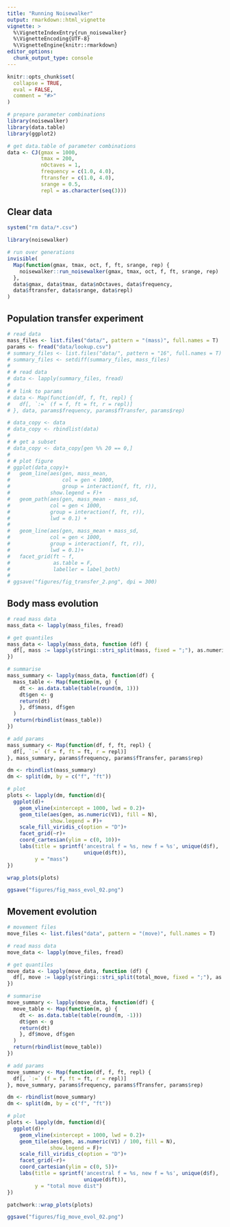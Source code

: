 ```yaml
---
title: "Running Noisewalker"
output: rmarkdown::html_vignette
vignette: >
  %\VignetteIndexEntry{run_noisewalker}
  %\VignetteEncoding{UTF-8}
  %\VignetteEngine{knitr::rmarkdown}
editor_options: 
  chunk_output_type: console
---
```


```r
knitr::opts_chunk$set(
  collapse = TRUE,
  eval = FALSE,
  comment = "#>"
)
```

```r
# prepare parameter combinations
library(noisewalker)
library(data.table)
library(ggplot2)

# get data.table of parameter combinations
data <- CJ(gmax = 1000,
           tmax = 200,
           nOctaves = 1, 
           frequency = c(1.0, 4.0),
           ftransfer = c(1.0, 4.0),
           srange = 0.5,
           repl = as.character(seq(3)))
```

## Clear data

```r
system("rm data/*.csv")
```


```r
library(noisewalker)

# run over generations
invisible(
  Map(function(gmax, tmax, oct, f, ft, srange, rep) {
    noisewalker::run_noisewalker(gmax, tmax, oct, f, ft, srange, rep)
  }, 
  data$gmax, data$tmax, data$nOctaves, data$frequency,
  data$ftransfer, data$srange, data$repl)
)
```

## Population transfer experiment

```r
# read data
mass_files <- list.files("data/", pattern = "(mass)", full.names = T)
params <- fread("data/lookup.csv")
# summary_files <- list.files("data/", pattern = "16", full.names = T)
# summary_files <- setdiff(summary_files, mass_files)
# 
# # read data
# data <- lapply(summary_files, fread)
# 
# # link to params
# data <- Map(function(df, f, ft, repl) {
#   df[, `:=` (f = f, ft = ft, r = repl)]
# }, data, params$frequency, params$fTransfer, params$rep)
```

```r
# data_copy <- data
# data_copy <- rbindlist(data)
# 
# # get a subset
# data_copy <- data_copy[gen %% 20 == 0,]
# 
# # plot figure
# ggplot(data_copy)+
#   geom_line(aes(gen, mass_mean,
#                 col = gen < 1000,
#                 group = interaction(f, ft, r)),
#             show.legend = F)+
#   geom_path(aes(gen, mass_mean - mass_sd,
#             col = gen < 1000,
#             group = interaction(f, ft, r)),
#             lwd = 0.1) +
#   
#   geom_line(aes(gen, mass_mean + mass_sd,
#             col = gen < 1000,
#             group = interaction(f, ft, r)),
#             lwd = 0.1)+
#   facet_grid(ft ~ f,
#              as.table = F,
#              labeller = label_both)
# 
# ggsave("figures/fig_transfer_2.png", dpi = 300)
```

## Body mass evolution

```r
# read mass data
mass_data <- lapply(mass_files, fread)

# get quantiles
mass_data <- lapply(mass_data, function (df) {
  df[, mass := lapply(stringi::stri_split(mass, fixed = ";"), as.numeric)]
})

# summarise
mass_summary <- lapply(mass_data, function(df) {
  mass_table <- Map(function(m, g) {
    dt <- as.data.table(table(round(m, 1)))
    dt$gen <- g
    return(dt)
    }, df$mass, df$gen
  )
  return(rbindlist(mass_table))
})
```

```r
# add params
mass_summary <- Map(function(df, f, ft, repl) {
  df[, `:=` (f = f, ft = ft, r = repl)]
}, mass_summary, params$frequency, params$fTransfer, params$rep)
```


```r
dm <- rbindlist(mass_summary)
dm <- split(dm, by = c("f", "ft"))

# plot
plots <- lapply(dm, function(d){
  ggplot(d)+
    geom_vline(xintercept = 1000, lwd = 0.2)+
    geom_tile(aes(gen, as.numeric(V1), fill = N),
              show.legend = F)+
    scale_fill_viridis_c(option = "D")+
    facet_grid(~r)+
    coord_cartesian(ylim = c(0, 10))+
    labs(title = sprintf('ancestral f = %s, new f = %s', unique(d$f), 
                         unique(d$ft)),
         y = "mass")
})

wrap_plots(plots)

ggsave("figures/fig_mass_evol_02.png")
```

## Movement evolution

```r
# movement files
move_files <- list.files("data", pattern = "(move)", full.names = T)

# read mass data
move_data <- lapply(move_files, fread)

# get quantiles
move_data <- lapply(move_data, function (df) {
  df[, move := lapply(stringi::stri_split(total_move, fixed = ";"), as.numeric)]
})

# summarise
move_summary <- lapply(move_data, function(df) {
  move_table <- Map(function(m, g) {
    dt <- as.data.table(table(round(m, -1)))
    dt$gen <- g
    return(dt)
    }, df$move, df$gen
  )
  return(rbindlist(move_table))
})
```

```r
# add params
move_summary <- Map(function(df, f, ft, repl) {
  df[, `:=` (f = f, ft = ft, r = repl)]
}, move_summary, params$frequency, params$fTransfer, params$rep)
```


```r
dm <- rbindlist(move_summary)
dm <- split(dm, by = c("f", "ft"))

# plot
plots <- lapply(dm, function(d){
  ggplot(d)+
    geom_vline(xintercept = 1000, lwd = 0.2)+
    geom_tile(aes(gen, as.numeric(V1) / 100, fill = N),
              show.legend = F)+
    scale_fill_viridis_c(option = "D")+
    facet_grid(~r)+
    coord_cartesian(ylim = c(0, 5))+
    labs(title = sprintf('ancestral f = %s, new f = %s', unique(d$f), 
                         unique(d$ft)),
         y = "total move dist")
})

patchwork::wrap_plots(plots)

ggsave("figures/fig_move_evol_02.png")
```